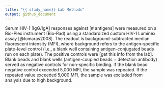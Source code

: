 ```yaml
---
title: "{{ study_name}} Lab Methods"
output: github_document
---
```


<!-- background.md is generated from the RMARKDOWN file, background.Rmd.
Please edit that file. -->

<!-- this file was adapted from VISCtemplates {{pkg_ver}}. -->

Serum HIV-1 [IgG/IgA] responses against [# antigens] were measured on a Bio-Plex 
instrument (Bio-Rad) using a standardized custom HIV-1 Luminex assay 
[@tomaras2008].
The readout is background-subtracted median fluorescent intensity (MFI), 
where background refers to the antigen-specific plate-level control 
(i.e., a blank well containing antigen-conjugated beads run on each plate). 
The positive controls were [get this info from the lab]. 
Blank beads and blank wells (antigen-coupled beads + detection antibody) 
served as negative controls for non-specific binding. 
If the blank bead negative control exceeded 5,000 MFI, the sample was repeated. 
If the repeated value exceeded 5,000 MFI, the sample was excluded from analysis 
due to high background.
